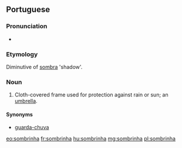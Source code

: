 ==Portuguese==

===Pronunciation===
* {{IPA|lang=pt|/sõˈbrĩɲa/}}

===Etymology===
Diminutive of [[sombra]] 'shadow'.

===Noun===
{{pt-noun}}

# Cloth-covered frame used for protection against rain or sun; an [[umbrella]].

====Synonyms====
* [[guarda-chuva]]

[[eo:sombrinha]]
[[fr:sombrinha]]
[[hu:sombrinha]]
[[mg:sombrinha]]
[[pl:sombrinha]]